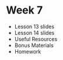 
# Week 7

- <Link to="/week-7/lesson-13">Lesson 13 slides</Link>
- <Link to="/week-7/lesson-14">Lesson 14 slides</Link>
- Useful Resources
- Bonus Materials
- Homework
